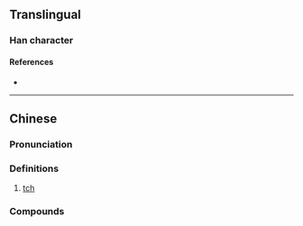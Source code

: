 {{character info/new}}
==Translingual==

===Han character===
{{Han char|rn=30|rad=口|as=07|sn=10|four=|canj=RJWJ|ids=⿰口車}}

====References====
* {{Han ref|kx=0193.051|dkj=03727|hdz=10626.080|uh=5513|ud=21779}}

----

==Chinese==
{{zh-forms}}

===Pronunciation===
{{zh-pron
|c=ce1
|cat=intj
}}

===Definitions===
{{zh-hanzi}}

# {{lb|zh|Cantonese}} [[tch]]

===Compounds===
{{zh-der|唓嗻}}